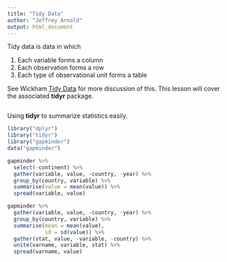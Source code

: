 ```yaml
---
title: "Tidy Data"
author: "Jeffrey Arnold"
output: html_document
---
```


Tidy data is data in which 

1. Each variable forms a column
2. Each observation forms a row
3. Each type of observational unit forms a table

See Wickham [Tidy Data](http://vita.had.co.nz/papers/tidy-data.pdf) for more discussion of this.
This lesson will cover the associated **tidyr** package.

```r

```


Using **tidyr** to summarize statistics easily.

```r
library("dplyr")
library("tidyr")
library("gapminder")
data("gapminder")

gapminder %>%
  select(-continent) %>%
  gather(variable, value, -country, -year) %>%
  group_by(country, variable) %>%
  summarise(value = mean(value)) %>%
  spread(variable, value)

```

```r
gapminder %>%
  gather(variable, value, -country, -year) %>%
  group_by(country, variable) %>%
  summarise(mean = mean(value),
            sd = sd(value)) %>%
  gather(stat, value, -variable, -country) %>%
  unite(varname, variable, stat) %>%
  spread(varname, value)
```

